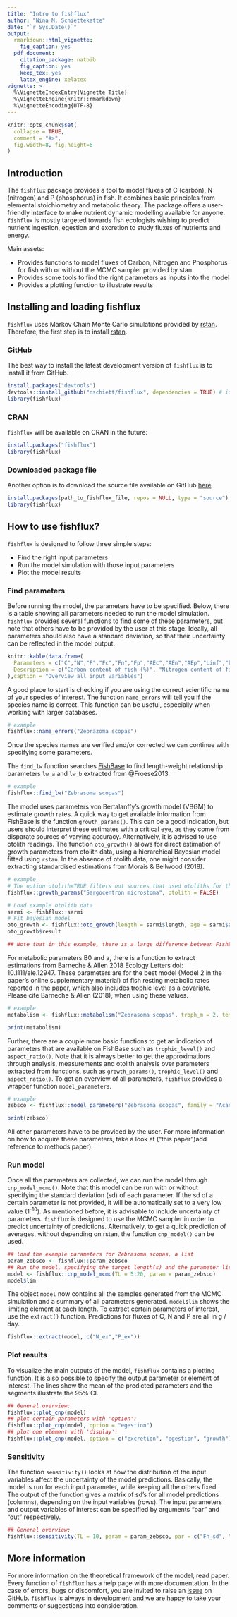 ```yaml
---
title: "Intro to fishflux"
author: "Nina M. Schiettekatte"
date: "`r Sys.Date()`"
output:
  rmarkdown::html_vignette:
    fig_caption: yes
  pdf_document:
    citation_package: natbib
    fig_caption: yes
    keep_tex: yes
    latex_engine: xelatex
vignette: >
  %\VignetteIndexEntry{Vignette Title}
  %\VignetteEngine{knitr::rmarkdown}
  %\VignetteEncoding{UTF-8}
---
```


```r
knitr::opts_chunk$set(
  collapse = TRUE,
  comment = "#>",
  fig.width=8, fig.height=6
)
```
## Introduction
  
The `fishflux` package provides a tool to model fluxes of C (carbon), N (nitrogen) and P (phosphorus) in fish. It combines basic principles from elemental stoichiometry and metabolic theory. The package offers a user-friendly interface to make nutrient dynamic modelling available for anyone. `fishflux` is mostly targeted towards fish ecologists wishing to predict nutrient ingestion, egestion and excretion to study fluxes of nutrients and energy.

Main assets:
  
* Provides functions to model fluxes of Carbon, Nitrogen and Phosphorus for fish with or without the MCMC sampler provided by stan.
* Provides some tools to find the right parameters as inputs into the model
* Provides a plotting function to illustrate results

## Installing and loading fishflux

`fishflux` uses Markov Chain Monte Carlo simulations provided by [rstan](https://github.com/stan-dev/rstan/wiki/RStan-Getting-Started). Therefore, the first step is to install [rstan](https://github.com/stan-dev/rstan/wiki/RStan-Getting-Started).

### GitHub

The best way to install the latest development version of `fishflux` is to install it from GitHub. 

``` r
install.packages("devtools")
devtools::install_github("nschiett/fishflux", dependencies = TRUE) # if errors are returned, try adding `args = "--preclean"` to `install_github`
library(fishflux)
```
### CRAN

`fishflux` will be available on CRAN in the future:
  
``` r
install.packages("fishflux")
library(fishflux)
```

### Downloaded package file

Another option is to download the source file available on GitHub [here](https://github.com/nschiett/fishflux).

``` r
install.packages(path_to_fishflux_file, repos = NULL, type = "source")
library(fishflux)
```

## How to use fishflux?

`fishflux` is designed to follow three simple steps:

* Find the right input parameters
* Run the model simulation with those input parameters
* Plot the model results

### Find parameters

Before running the model, the parameters have to be specified. Below, there is a table showing all parameters needed to run the model simulation. `fishflux` provides several functions to find some of these parameters, but note that others have to be provided by the user at this stage. Ideally, all parameters should also have a standard deviation, so that their uncertainty can be reflected in the model output.
\newline

```r
knitr::kable(data.frame(
  Parameters = c("C","N","P","Fc","Fn","Fp","AEc","AEn","AEp","Linf","k","t0","lwa","lwb","w_prop","Tn","Tp","B0","a","f","asp","troph","temp"), 
  Description = c("Carbon content of fish (%)", "Nitrogen content of fish (%)","Phosphorus content of fish (%)","C content of food (%)","N content of food (%)","P content of food (%)", "C-specific absorption efficiency", "N-specific absorption efficienct","P-specific absorption efficiency", "von Bertalanffy's maximum length","von Bertalanffy's growth parameter","von Bertalanffy's time at birth", "length-weight relationship constant","length-weight relationship scaling exponent","Ratio between dry weight and wet weight of fish","N-specific turnover rate","P-specific turnover rate","Normalisation constant for resting metabolic rate", "Resting metabolic rate mass-scaling exponent","Activity scope","Aspect ratio","Trophic level","Temperature (°C)")
),caption = "Overview all input variables")
```

\newline

A good place to start is checking if you are using the correct scientific name of your species of interest. The function `name_errors` will tell you if the species name is correct. This function can be useful, especially when working with larger databases.

\newline
```r
# example
fishflux::name_errors("Zebrazoma scopas")
```
\newline
Once the species names are verified and/or corrected we can continue with specifying some parameters. 

The `find_lw` function searches [FishBase](https://www.fishbase.de/) to find length-weight relationship parameters `lw_a` and `lw_b` extracted from @Froese2013.

\newline
```r
# example
fishflux::find_lw("Zebrasoma scopas")
```
\newline
The model uses parameters von Bertalanffy's growth model (VBGM) to estimate growth rates. A quick way to get available information from FishBase is the function `growth_params()`. This can be a good indication, but users should interpret these estimates with a critical eye, as they come from disparate sources of varying accuracy. Alternatively, it is advised to use otolith readings. The function `oto_growth()` allows for direct estimation of growth parameters from otolith data, using a hierarchical Bayesian model fitted using `rstan`. In the absence of otolith data, one might consider extracting standardised estimations from Morais & Bellwood (2018).

\newline
```r
# example
# The option otolith=TRUE filters out sources that used otoliths for the estimation of growth parameters
fishflux::growth_params("Sargocentron microstoma", otolith = FALSE)

# Load example otolith data
sarmi <- fishflux::sarmi
# Fit bayesian model
oto_growth <- fishflux::oto_growth(length = sarmi$length, age = sarmi$age, id = sarmi$id, linf_m = 16, k_m = 0.4, iter = 2000, warmup = 1000)
oto_growth$result

## Note that in this example, there is a large difference between FishBase estimates and otolith analysis. This illustrates how important it is to check the quality of your parameter estimates.
```
\newline

For metabolic parameters B0 and a, there is a function to extract estimations from Barneche & Allen 2018 Ecology Letters doi: 10.1111/ele.12947. These parameters are for the best model (Model 2 in the paper's online supplementary material) of fish resting metabolic rates reported in the paper, which also includes trophic level as a covariate. Please cite Barneche & Allen (2018), when using these values. 
\newline
```r
# example
metabolism <- fishflux::metabolism("Zebrasoma scopas", troph_m = 2, temp = 27)
```
```r
print(metabolism)
```

\newline
Further, there are a couple more basic functions to get an indication of parameters that are available on FishBase such as `trophic_level()` and `aspect_ratio()`.
\newline
Note that it is always better to get the approximations through analysis, measurements and otolith analysis over parameters extracted from functions, such as `growth_params()`, `trophic_level()` and `aspect_ratio()`. 
\newline
To get an overview of all parameters, `fishflux` provides a wrapper function `model_parameters`.
\newline
```r
# example
zebsco <- fishflux::model_parameters("Zebrasoma scopas", family = "Acanthuridae", temp = 27)
```
```r
print(zebsco)
```
\newline
All other parameters have to be provided by the user. For more information on how to acquire these parameters, take a look at ("this paper")add reference to methods paper).


### Run model

Once all the parameters are collected, we can run the model through `cnp_model_mcmc()`. Note that this model can be run with or without specifying the standard deviation (sd) of each parameter. If the sd of a certain parameter is not provided, it will be automatically set to a very low value (1^-10^). As mentioned before, it is advisable to include uncertainty of parameters. `fishflux` is designed to use the MCMC sampler in order to predict uncertainty of predictions. Alternatively, to get a quick prediction of averages, without depending on rstan, the function `cnp_model()` can be used.
\newline
```r
## load the example parameters for Zebrasoma scopas, a list
param_zebsco <- fishflux::param_zebsco
## Run the model, specifying the target length(s) and the parameter list
model <- fishflux::cnp_model_mcmc(TL = 5:20, param = param_zebsco)
model$lim
```
\newline
The object `model` now contains all the samples generated from the MCMC simulation and a summary of all parameters generated. `model$lim` shows the limiting element at each length. To extract certain parameters of interest, use the `extract()` function. Predictions for fluxes of C, N and P are all in g / day.
\newline
```r
fishflux::extract(model, c("N_ex","P_ex"))
```
\newline
### Plot results 

To visualize the main outputs of the model, `fishflux` contains a plotting function. It is also possible to specify the output parameter or element of interest. The lines show the mean of the predicted parameters and the segments illustrate the 95% CI.
\newline
```r
## General overview:
fishflux::plot_cnp(model)
## plot certain parameters with 'option':
fishflux::plot_cnp(model, option = "egestion")
## plot one element with 'display':
fishflux::plot_cnp(model, option = c("excretion", "egestion", "growth"), display = "p")
```
\newline
  
### Sensitivity
  
The function `sensitivity()` looks at how the distribution of the input variables affect the uncertainty of the model predictions. 
Basically, the model is run for each input parameter, while keeping all the others fixed. The output of the function gives a matrix of sd's for all model predictions (columns), depending on the input variables (rows). 
The input parameters and output variables of interest can be specified by arguments "par" and "out" respectively.
\newline 
```r
## General overview:
fishflux::sensitivity(TL = 10, param = param_zebsco, par = c("Fn_sd", "Fp_sd", "C_sd", "N_sd", "P_sd", "k_sd"), out = c("N_ex", "P_ex", "C_in", "C_g", "N_in", "P_in"))
```
\newline
## More information

For more information on the theoretical framework of the model, read paper.
Every function of `fishflux` has a help page with more documentation.
In the case of errors, bugs or discomfort, you are invited to raise an [issue](https://github.com/nschiett/fishflux/issues) on GitHub.
`fishflux` is always in development and we are happy to take your comments or suggestions into consideration.
